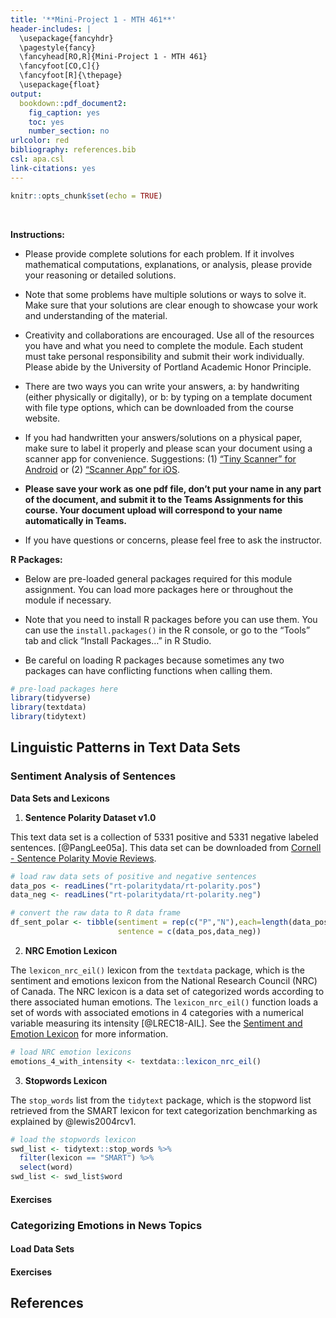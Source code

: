 ---
title: '**Mini-Project 1 - MTH 461**'
header-includes: |
  \usepackage{fancyhdr}
  \pagestyle{fancy}
  \fancyhead[RO,R]{Mini-Project 1 - MTH 461}
  \fancyfoot[CO,C]{}
  \fancyfoot[R]{\thepage}
  \usepackage{float}
output:
  bookdown::pdf_document2:
    fig_caption: yes
    toc: yes
    number_section: no
urlcolor: red
bibliography: references.bib
csl: apa.csl
link-citations: yes
---

```{r setup, include=FALSE}
knitr::opts_chunk$set(echo = TRUE)
```

\

**Instructions:**
 
 * Please provide complete solutions for each problem. If it involves mathematical computations, explanations, or analysis, please provide your reasoning or detailed solutions.
 
 * Note that some problems have multiple solutions or ways to solve it. Make sure that your solutions are clear enough to showcase your work and understanding of the material.
 
 * Creativity and collaborations are encouraged. Use all of the resources you have and what you need to complete the module. Each student must take personal responsibility and submit their work individually. Please abide by the University of Portland Academic Honor Principle.
 
 * There are two ways you can write your answers, a: by handwriting (either physically or digitally), or b: by typing on a template document with file type options, which can be downloaded from the course website.
 
 * If you had handwritten your answers/solutions on a physical paper, make sure to label it properly and please scan your document using a scanner app for convenience. Suggestions: (1) ["Tiny Scanner" for Android](https://play.google.com/store/apps/details?id=com.appxy.tinyscanner&hl=en_US&gl=US){target="_blank"} or (2) ["Scanner App" for iOS](https://apps.apple.com/us/app/scanner-app-scan-pdf-document/id595563753){target="_blank"}.
 
 * **Please save your work as one pdf file, don't put your name in any part of the document, and submit it to the Teams Assignments for this course. Your document upload will correspond to your name automatically in Teams.**
 
 * If you have questions or concerns, please feel free to ask the instructor.

\newpage

**R Packages:**

* Below are pre-loaded general packages required for this module assignment. You can load more packages here or throughout the module if necessary. 

* Note that you need to install R packages before you can use them. You can use the `install.packages()` in the R console, or go to the "Tools" tab and click "Install Packages..." in R Studio. 

* Be careful on loading R packages because sometimes any two packages can have conflicting functions when calling them.

```{r echo = TRUE, message = FALSE}
# pre-load packages here
library(tidyverse)
library(textdata)
library(tidytext)
```

\newpage

## Linguistic Patterns in Text Data Sets

### Sentiment Analysis of Sentences

**Data Sets and Lexicons**

1. **Sentence Polarity Dataset v1.0** 

This text data set is a collection of 5331 positive and 5331 negative labeled sentences. [@PangLee05a]. This data set can be downloaded from [Cornell - Sentence Polarity Movie Reviews](https://www.cs.cornell.edu/people/pabo/movie-review-data/){target="_blank"}.


```{r}
# load raw data sets of positive and negative sentences
data_pos <- readLines("rt-polaritydata/rt-polarity.pos")
data_neg <- readLines("rt-polaritydata/rt-polarity.neg")

# convert the raw data to R data frame
df_sent_polar <- tibble(sentiment = rep(c("P","N"),each=length(data_pos)),
                        sentence = c(data_pos,data_neg))
```

2. **NRC Emotion Lexicon**

The `lexicon_nrc_eil()` lexicon from the `textdata` package, which is the sentiment and emotions lexicon from the National Research Council (NRC) of Canada. The NRC lexicon is a data set of categorized words according to there associated human emotions. The `lexicon_nrc_eil()` function loads a set of words with associated emotions in 4 categories with a numerical variable measuring its intensity [@LREC18-AIL]. See the [Sentiment and Emotion Lexicon](http://saifmohammad.com/WebPages/lexicons.html){target="_blank"} for more information.


```{r}
# load NRC emotion lexicons
emotions_4_with_intensity <- textdata::lexicon_nrc_eil()
```

3. **Stopwords Lexicon**

The `stop_words` list from the `tidytext` package, which is the stopword list retrieved from the SMART lexicon for text categorization benchmarking as explained by @lewis2004rcv1.


```{r}
# load the stopwords lexicon
swd_list <- tidytext::stop_words %>% 
  filter(lexicon == "SMART") %>%
  select(word)
swd_list <- swd_list$word
```

#### Exercises





\newpage

### Categorizing Emotions in News Topics

#### Load Data Sets



#### Exercises



## References {#ref}

<div id="refs"></div>
